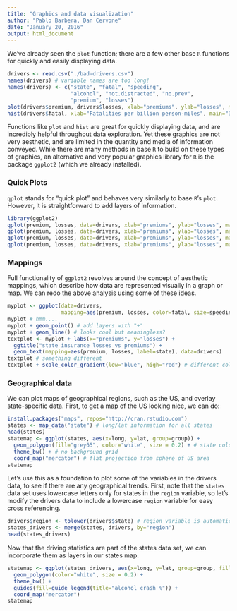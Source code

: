 ```yaml
---
title: "Graphics and data visualization"
author: "Pablo Barbera, Dan Cervone"
date: "January 20, 2016"
output: html_document
---
```


We've already seen the `plot` function; there are a few other base `R` functions for quickly and easily displaying data. 

```r
drivers <- read.csv("./bad-drivers.csv")
names(drivers) # variable names are too long!
names(drivers) <- c("state", "fatal", "speeding", 
                    "alcohol", "not.distracted", "no.prev",
                    "premium", "losses")
plot(drivers$premium, drivers$losses, xlab="premiums", ylab="losses", main="state insurance losses vs premiums")
hist(drivers$fatal, xlab="Fatalities per billion person-miles", main="Distribution of fatality rates by state")
```

Functions like `plot` and `hist` are great for quickly displaying data, and are incredibly helpful throughout data exploration. Yet these graphics are not very aesthetic, and are limited in the quantity and media of information conveyed. While there are many methods in base `R` to build on these types of graphics, an alternative and very popular graphics library for `R` is the package `ggplot2` (which we already installed). 

### Quick Plots

`qplot` stands for "quick plot" and behaves very similarly to base `R`'s `plot`. However, it is straightforward to add layers of information. 

```r
library(ggplot2)
qplot(premium, losses, data=drivers, xlab="premiums", ylab="losses", main="state insurance losses vs premiums")
qplot(premium, losses, data=drivers, xlab="premiums", ylab="losses", main="state insurance losses vs premiums", color=fatal)
qplot(premium, losses, data=drivers, xlab="premiums", ylab="losses", main="state insurance losses vs premiums", color=fatal, size=I(5))
qplot(premium, losses, data=drivers, xlab="premiums", ylab="losses", main="state insurance losses vs premiums", color=fatal, size=speeding)
```

### Mappings

Full functionality of `ggplot2` revolves around the concept of aesthetic mappings, which describe how data are represented visually in a graph or map. We can redo the above analysis using some of these ideas.

```r
myplot <- ggplot(data=drivers, 
                 mapping=aes(premium, losses, color=fatal, size=speeding))
myplot # hmm....
myplot + geom_point() # add layers with "+"
myplot + geom_line() # looks cool but meaningless?
textplot <- myplot + labs(x="premiums", y="losses") + 
  ggtitle("state insurance losses vs premiums") + 
  geom_text(mapping=aes(premium, losses, label=state), data=drivers)
textplot # something different
textplot + scale_color_gradient(low="blue", high="red") # different colors
```

### Geographical data

We can plot maps of geographical regions, such as the US, and overlay state-specific data. First, to get a map of the US looking nice, we can do:

```r
install.packages("maps", repos="http://cran.rstudio.com")
states <- map_data("state") # long/lat information for all states
head(states)
statemap <- ggplot(states, aes(x=long, y=lat, group=group)) + 
  geom_polygon(fill="grey65", color="white", size = 0.2) + # state colors/borders
  theme_bw() + # no background grid
  coord_map("mercator") # flat projection from sphere of US area
statemap
```

Let's use this as a foundation to plot some of the variables in the drivers data, to see if there are any geographical trends. First, note that the `states` data set uses lowercase letters only for states in the `region` variable, so let's modify the drivers data to include a lowercase `region` variable for easy cross referencing.

```r
drivers$region <- tolower(drivers$state) # region variable is automatically added
states_drivers <- merge(states, drivers, by="region")
head(states_drivers)
```

Now that the driving statistics are part of the states data set, we can incorporate them as layers in our states map.

```r
statemap <- ggplot(states_drivers, aes(x=long, y=lat, group=group, fill=alcohol)) + 
  geom_polygon(color="white", size = 0.2) + 
  theme_bw() + 
  guides(fill=guide_legend(title="alcohol crash %")) +
  coord_map("mercator")
statemap
```